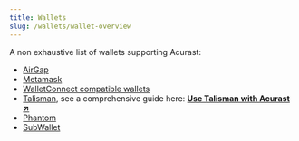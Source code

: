 ```yaml
---
title: Wallets
slug: /wallets/wallet-overview
---
```



A non exhaustive list of wallets supporting Acurast:

- [AirGap](https://airgap.it/)
- [Metamask](https://www.metamask.io)
- [WalletConnect compatible wallets](https://reown.com/)
- [Talisman](https://talisman.xyz/), see a comprehensive guide here: **[Use Talisman with Acurast ↗](/wallets/wallets-talisman)**
- [Phantom](https://phantom.com/)
- [SubWallet](https://www.subwallet.app/)

